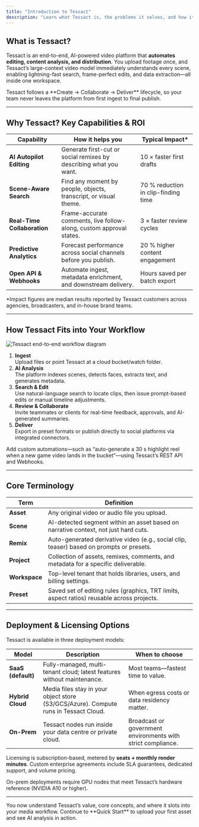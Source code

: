 ```yaml
---
title: "Introduction to Tessact"
description: "Learn what Tessact is, the problems it solves, and how its AI-driven workflow helps you create, collaborate on, and deliver video content at scale."
---
```


## What is Tessact?

Tessact is an end-to-end, AI-powered video platform that **automates editing, content analysis, and distribution**. You upload footage once, and Tessact’s large-context video model immediately understands every scene, enabling lightning-fast search, frame-perfect edits, and data extraction—all inside one workspace.

<Info>
Tessact follows a **Create → Collaborate → Deliver** lifecycle, so your team never leaves the platform from first ingest to final publish.
</Info>

---

## Why Tessact? Key Capabilities & ROI

| Capability | How it helps you | Typical Impact* |
|------------|-----------------|-----------------|
| **AI Autopilot Editing** | Generate first-cut or social remixes by describing what you want. | 10 × faster first drafts |
| **Scene-Aware Search** | Find any moment by people, objects, transcript, or visual theme. | 70 % reduction in clip-finding time |
| **Real-Time Collaboration** | Frame-accurate comments, live follow-along, custom approval states. | 3 × faster review cycles |
| **Predictive Analytics** | Forecast performance across social channels before you publish. | 20 % higher content engagement |
| **Open API & Webhooks** | Automate ingest, metadata enrichment, and downstream delivery. | Hours saved per batch export |

<Note>
*Impact figures are median results reported by Tessact customers across agencies, broadcasters, and in-house brand teams.
</Note>

---

## How Tessact Fits into Your Workflow

<Frame caption="High-level workflow: ingest → library → search/edit → review → distribution">
<!-- Replace the image source with your own architecture or workflow diagram -->
<img src="/images/workflow-diagram.png" alt="Tessact end-to-end workflow diagram" />
</Frame>

1. **Ingest**  
   Upload files or point Tessact at a cloud bucket/watch folder.  
2. **AI Analysis**  
   The platform indexes scenes, detects faces, extracts text, and generates metadata.  
3. **Search & Edit**  
   Use natural-language search to locate clips, then issue prompt-based edits or manual timeline adjustments.  
4. **Review & Collaborate**  
   Invite teammates or clients for real-time feedback, approvals, and AI-generated summaries.  
5. **Deliver**  
   Export in preset formats or publish directly to social platforms via integrated connectors.

<Tip>
Add custom automations—such as “auto-generate a 30 s highlight reel when a new game video lands in the bucket”—using Tessact’s REST API and Webhooks.
</Tip>

---

## Core Terminology

| Term | Definition |
|------|------------|
| **Asset** | Any original video or audio file you upload. |
| **Scene** | AI-detected segment within an asset based on narrative context, not just hard cuts. |
| **Remix** | Auto-generated derivative video (e.g., social clip, teaser) based on prompts or presets. |
| **Project** | Collection of assets, remixes, comments, and metadata for a specific deliverable. |
| **Workspace** | Top-level tenant that holds libraries, users, and billing settings. |
| **Preset** | Saved set of editing rules (graphics, TRT limits, aspect ratios) reusable across projects. |

---

## Deployment & Licensing Options

Tessact is available in three deployment models:

| Model | Description | When to choose |
|-------|-------------|----------------|
| **SaaS (default)** | Fully-managed, multi-tenant cloud; latest features without maintenance. | Most teams—fastest time to value. |
| **Hybrid Cloud** | Media files stay in your object store (S3/GCS/Azure). Compute runs in Tessact Cloud. | When egress costs or data residency matter. |
| **On-Prem** | Tessact nodes run inside your data centre or private cloud. | Broadcast or government environments with strict compliance. |

Licensing is subscription-based, metered by **seats + monthly render minutes**. Custom enterprise agreements include SLA guarantees, dedicated support, and volume pricing.

<Warning>
On-prem deployments require GPU nodes that meet Tessact’s hardware reference (NVIDIA A10 or higher).
</Warning>

---

<Check>
You now understand Tessact’s value, core concepts, and where it slots into your media workflow. Continue to **Quick Start** to upload your first asset and see AI analysis in action.
</Check>